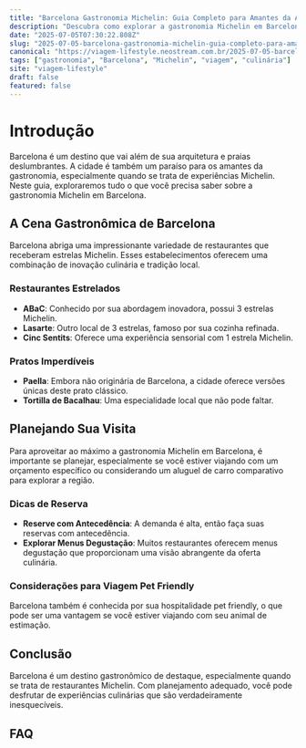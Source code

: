 ```yaml
---
title: "Barcelona Gastronomia Michelin: Guia Completo para Amantes da Alta Cozinha"
description: "Descubra como explorar a gastronomia Michelin em Barcelona, com dicas de restaurantes, pratos imperdíveis e como aproveitar ao máximo essa experiência culinária."
date: "2025-07-05T07:30:22.808Z"
slug: "2025-07-05-barcelona-gastronomia-michelin-guia-completo-para-amantes-da-alta-cozinha"
canonical: "https://viagem-lifestyle.neostream.com.br/2025-07-05-barcelona-gastronomia-michelin-guia-completo-para-amantes-da-alta-cozinha"
tags: ["gastronomia", "Barcelona", "Michelin", "viagem", "culinária"]
site: "viagem-lifestyle"
draft: false
featured: false
---
```


# Introdução
Barcelona é um destino que vai além de sua arquitetura e praias deslumbrantes. A cidade é também um paraíso para os amantes da gastronomia, especialmente quando se trata de experiências Michelin. Neste guia, exploraremos tudo o que você precisa saber sobre a gastronomia Michelin em Barcelona.

## A Cena Gastronômica de Barcelona
Barcelona abriga uma impressionante variedade de restaurantes que receberam estrelas Michelin. Esses estabelecimentos oferecem uma combinação de inovação culinária e tradição local.

### Restaurantes Estrelados
- **ABaC**: Conhecido por sua abordagem inovadora, possui 3 estrelas Michelin.
- **Lasarte**: Outro local de 3 estrelas, famoso por sua cozinha refinada.
- **Cinc Sentits**: Oferece uma experiência sensorial com 1 estrela Michelin.

### Pratos Imperdíveis
- **Paella**: Embora não originária de Barcelona, a cidade oferece versões únicas deste prato clássico.
- **Tortilla de Bacalhau**: Uma especialidade local que não pode faltar.

## Planejando Sua Visita
Para aproveitar ao máximo a gastronomia Michelin em Barcelona, é importante se planejar, especialmente se você estiver viajando com um orçamento específico ou considerando um aluguel de carro comparativo para explorar a região.

### Dicas de Reserva
- **Reserve com Antecedência**: A demanda é alta, então faça suas reservas com antecedência.
- **Explorar Menus Degustação**: Muitos restaurantes oferecem menus degustação que proporcionam uma visão abrangente da oferta culinária.

### Considerações para Viagem Pet Friendly
Barcelona também é conhecida por sua hospitalidade pet friendly, o que pode ser uma vantagem se você estiver viajando com seu animal de estimação.

## Conclusão
Barcelona é um destino gastronômico de destaque, especialmente quando se trata de restaurantes Michelin. Com planejamento adequado, você pode desfrutar de experiências culinárias que são verdadeiramente inesquecíveis.

## FAQ